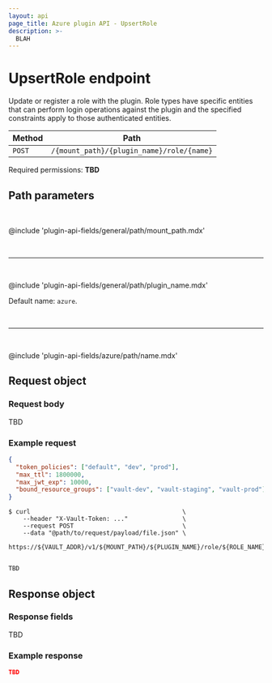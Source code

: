 ```yaml
---
layout: api
page_title: Azure plugin API - UpsertRole
description: >-
  BLAH
---
```


# UpsertRole endpoint

Update or register a role with the plugin. Role types have specific entities
that can perform login operations against the plugin and the specified
constraints apply to those authenticated entities.

| Method | Path                                      |
| ------ | ----------------------------------------- |
| `POST` | `/{mount_path}/{plugin_name}/role/{name}` |

Required permissions: **TBD**

## Path parameters

<br />

@include 'plugin-api-fields/general/path/mount_path.mdx'

<br /><hr /><br />

@include 'plugin-api-fields/general/path/plugin_name.mdx'

Default name: `azure`.

<br /><hr /><br />

@include 'plugin-api-fields/azure/path/name.mdx'

## Request object

### Request body

TBD

### Example request

<CodeTabs>

```json
{
  "token_policies": ["default", "dev", "prod"],
  "max_ttl": 1800000,
  "max_jwt_exp": 10000,
  "bound_resource_groups": ["vault-dev", "vault-staging", "vault-prod"]
}
```

```shell-session
$ curl                                          \
    --header "X-Vault-Token: ..."               \
    --request POST                              \
    --data "@path/to/request/payload/file.json" \
    https://${VAULT_ADDR}/v1/${MOUNT_PATH}/${PLUGIN_NAME}/role/${ROLE_NAME}
    
```

```go
TBD
```

</CodeTabs>

## Response object

### Response fields

TBD

### Example response

```json
TBD
```
